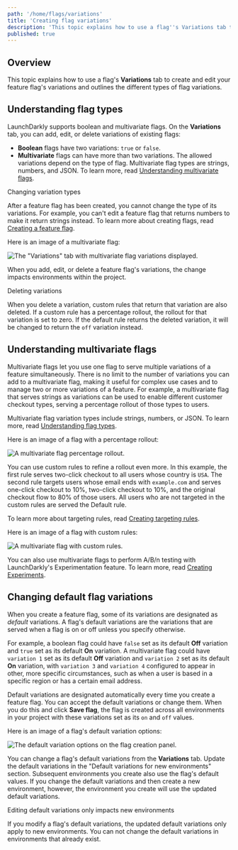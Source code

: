 ```yaml
---
path: '/home/flags/variations'
title: 'Creating flag variations'
description: 'This topic explains how to use a flag''s Variations tab to create and edit your feature flag''s variations and outlines the different types of flag variations.'
published: true
---
```


## Overview

This topic explains how to use a flag's **Variations** tab to create and edit your feature flag's variations and outlines the different types of flag variations.

## Understanding flag types

LaunchDarkly supports boolean and multivariate flags. On the **Variations** tab, you can add, edit, or delete variations of existing flags:

- **Boolean** flags have two variations: `true` or `false`.
- **Multivariate** flags can have more than two variations. The allowed variations depend on the type of flag. Multivariate flag types are strings, numbers, and JSON. To learn more, read [Understanding multivariate flags](#understanding-multivariate-flags).

<Callout intent="info">
<CalloutTitle>Changing variation types</CalloutTitle>
<CalloutDescription>

After a feature flag has been created, you cannot change the type of its variations. For example, you can't edit a feature flag that returns numbers to make it return strings instead. To learn more about creating flags, read [Creating a feature flag](/home/getting-started/feature-flags).

</CalloutDescription>
</Callout>

Here is an image of a multivariate flag:

![The "Variations" tab with multivariate flag variations displayed.](flag-variations-multivariate.png)

When you add, edit, or delete a feature flag's variations, the change impacts environments within the project.

<Callout intent="alert">
<CalloutTitle>Deleting variations</CalloutTitle>
<CalloutDescription>

When you delete a variation, custom rules that return that variation are also deleted. If a custom rule has a percentage rollout, the rollout for that variation is set to zero. If the default rule returns the deleted variation, it will be changed to return the `off` variation instead.

</CalloutDescription>
</Callout>

## Understanding multivariate flags

Multivariate flags let you use one flag to serve multiple variations of a feature simultaneously. There is no limit to the number of variations you can add to a multivariate flag, making it useful for complex use cases and to manage two or more variations of a feature. For example, a multivariate flag that serves strings as variations can be used to enable different customer checkout types, serving a percentage rollout of those types to users.

Multivariate flag variation types include strings, numbers, or JSON. To learn more, read [Understanding flag types](/sdk/concepts/flag-types#understanding-flag-types).

Here is an image of a flag with a percentage rollout:

![A multivariate flag percentage rollout.](flag-variations-multivariate-rollout.png)

You can use custom rules to refine a rollout even more. In this example, the first rule serves two-click checkout to all users whose country is `USA`. The second rule targets users whose email ends with `example.com` and serves one-click checkout to 10%, two-click checkout to 10%, and the original checkout flow to 80% of those users. All users who are not targeted in the custom rules are served the Default rule.

To learn more about targeting rules, read [Creating targeting rules](/home/flags/targeting-users#creating-targeting-rules).

Here is an image of a flag with custom rules:

![A multivariate flag with custom rules.](flag-variations-multivariate-targeting.png)

You can also use multivariate flags to perform A/B/n testing with LaunchDarkly's Experimentation feature. To learn more, read [Creating Experiments](/home/experimentation/create).

## Changing default flag variations

When you create a feature flag, some of its variations are designated as *default* variations. A flag's default variations are the variations that are served when a flag is on or off unless you specify otherwise.

For example, a boolean flag could have `false` set as its default **Off** variation and `true` set as its default **On** variation. A multivariate flag could have `variation 1` set as its default **Off** variation and `variation 2` set as its default **On** variation, with `variation 3` and `variation 4` configured to appear in other, more specific circumstances, such as when a user is based in a specific region or has a certain email address.

Default variations are designated automatically every time you create a feature flag. You can accept the default variations or change them. When you do this and click **Save flag**, the flag is created across all environments in your project with these variations set as its `on` and `off` values.

Here is an image of a flag's default variation options:

![The default variation options on the flag creation panel.](flag-create-default-variations.png)

You can change a flag's default variations from the **Variations** tab. Update the default variations in the "Default variations for new environments" section. Subsequent environments you create also use the flag's default values. If you change the default variations and then create a new environment, however, the environment you create will use the updated default variations.

<Callout intent="info">
<CalloutTitle>Editing default variations only impacts new environments</CalloutTitle>
<CalloutDescription>

If you modify a flag's default variations, the updated default variations only apply to new environments. You can not change the default variations in environments that already exist.

</CalloutDescription>
</Callout>
